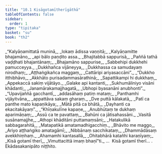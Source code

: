 ```yaml
---
title: "10.1 Kisāgotamītherīgāthā"
tableOfContents: false
sidebar:
  order: 1
type: "tipitaka"
basket: "su"
book: "th2"
---
```



<DynamicBreadcrumb />

<Division number="213" book="th2" bookNo="19" page="403">

<Paragraph number="285" type="verses" book="th2">
_“Kalyāṇamittatā muninā,_  
_lokaṃ ādissa vaṇṇitā;_  
_Kalyāṇamitte bhajamāno,_  
_api bālo paṇḍito assa._  

</Paragraph>

</Division>
<Division number="214" book="th2" bookNo="19" page="403">

<Paragraph number="286" type="verses" book="th2">
_Bhajitabbā sappurisā,_  
_Paññā tathā vaḍḍhati bhajantānaṃ;_  
_Bhajamāno sappurise,_  
_Sabbehipi dukkhehi pamucceyya._  

</Paragraph>

</Division>
<Division number="215" book="th2" bookNo="19" page="403">

<Paragraph number="287" type="verses" book="th2">
_Dukkhañca vijāneyya,_  
_Dukkhassa ca samudayaṃ nirodhaṃ;_  
_Aṭṭhaṅgikañca maggaṃ,_  
_Cattāripi ariyasaccāni”._  

</Paragraph>

</Division>
<Division number="216" book="th2" bookNo="19" page="403">

<Paragraph number="288" type="verses" book="th2">
_“Dukkho itthibhāvo,_  
_Akkhāto purisadammasārathinā;_  
_Sapattikampi hi dukkhaṃ,_  
_Appekaccā sakiṃ vijātāyo._  

</Paragraph>

</Division>
<Division number="217" book="th2" bookNo="19" page="403">

<Paragraph number="289" type="verses" book="th2">
_Galake api kantanti,_  
_Sukhumāliniyo visāni khādanti;_  
_Janamārakamajjhagatā,_  
_Ubhopi byasanāni anubhonti”._  

</Paragraph>

</Division>
<Division number="218" book="th2" bookNo="19" page="403">

<Paragraph number="290" type="verses" book="th2">
_“Upavijaññā gacchantī,_  
_addasāhaṃ patiṃ mataṃ;_  
_Panthamhi vijāyitvāna,_  
_appattāva sakaṃ gharaṃ._  

</Paragraph>

</Division>
<Division number="219" book="th2" bookNo="19" page="403">

<Paragraph number="291" type="verses" book="th2">
_Dve puttā kālakatā,_  
_Patī ca panthe mato kapaṇikāya;_  
_Mātā pitā ca bhātā,_  
_Ḍayhanti ca ekacitakāyaṃ”._  

</Paragraph>

</Division>
<Division number="220" book="th2" bookNo="19" page="403">

<Paragraph number="292" type="verses" book="th2">
_“Khīṇakulīne kapaṇe,_  
_Anubhūtaṃ te dukhaṃ aparimāṇaṃ;_  
_Assū ca te pavattaṃ,_  
_Bahūni ca jātisahassāni._  

</Paragraph>

</Division>
<Division number="221" book="th2" bookNo="19" page="403">

<Paragraph number="293" type="verses" book="th2">
_Vasitā susānamajjhe,_  
_Athopi khāditāni puttamaṃsāni;_  
_Hatakulikā sabbagarahitā,_  
_Matapatikā amatamadhigacchiṃ._  

</Paragraph>

</Division>
<Division number="222" book="th2" bookNo="19" page="403">

<Paragraph number="294" type="verses" book="th2">
_Bhāvito me maggo,_  
_Ariyo aṭṭhaṅgiko amatagāmī;_  
_Nibbānaṃ sacchikataṃ,_  
_Dhammādāsaṃ avekkhiṃhaṃ._  

</Paragraph>

</Division>
<Division number="223" book="th2" bookNo="19" page="403">

<Paragraph number="295" type="verses" book="th2">
_Ahamamhi kantasallā,_  
_Ohitabhārā katañhi karaṇīyaṃ;_  
_Kisā gotamī therī,_  
_Vimuttacittā imaṃ bhaṇī”ti._  


</Paragraph>
</Division>

<Paragraph number="296" type="center" book="th2">
…  Kisā gotamī therī… .



</Paragraph>

<Paragraph number="297" type="center" book="th2">
Ekādasakanipāto niṭṭhito.
</Paragraph>